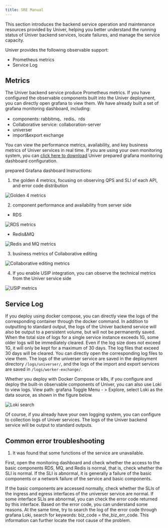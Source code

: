 ```yaml
---
title: SRE Manual
---
```


This section introduces the backend service operation and maintenance resources provided by Univer, helping you better understand the running status of Univer backend services, locate failures, and manage the service capacity.

Univer provides the following observable support:

- Prometheus metrics
- Service Log

## Metrics

The Univer backend service produce Prometheus metrics. If you have configured the observable components built into the Univer deployment, you can directly open grafana to view them. We have already built a set of grafana monitoring dashboard, including:

- components: rabbitmq、redis、rds
- Collaborative service: collaboration-server
- universer
- import&export exchange

You can view the performance metrics, availability, and key business metrics of Univer services in real time. If you are using your own monitoring system, you can [click here to download](https://release-univer.oss-cn-shenzhen.aliyuncs.com/release/univer-grafana-dashboards.tar.gz) Univer prepared grafana monitoring dashboard configuration.

prepared Grafana dashboard Instructions:

1. the golden 4 metrics, focusing on observing QPS and SLI of each API, and error code distribution

![Golden 4 metrics](./sre-manual/golden-4-metrics.png)

2. component performance and availability from server side

- RDS

![RDS metrics](./sre-manual/rds-metrics.png)

- Redis&MQ

![Redis and MQ metrics](./sre-manual/redis-and-mq.png)

3. business metrics of Collaborative editing

![Collaborative editing metrics](./sre-manual/collaboration-edit-metrics.png)

4. If you enable USIP integration, you can observe the technical metrics from the Univer service side

![USIP metrics](./sre-manual/usip-metrics.png)

## Service Log

If you deploy using docker compose, you can directly view the logs of the corresponding container through the docker command. In addition to outputting to standard output, the logs of the Univer backend service will also be output to a persistent volume, but will not be permanently saved. When the total size of logs for a single service instance exceeds 1G, some older logs will be immediately cleared. Even if the log size does not exceed 1G, it will only be kept for a maximum of 30 days. The log files that exceed 30 days will be cleared. You can directly open the corresponding log files to view them. The logs of the universer service are saved in the deployment directory `/logs/universer/`, and the logs of the import and export services are saved in `/logs/worker-exchange/`.

Whether you deploy with Docker Compose or k8s, if you configure and deploy the built-in observable components of Univer, you can also use Loki to view logs. View path: grafana Toggle Menu - > Explore, select Loki as the data source, as shown in the figure below.

![Loki search](./sre-manual/loki-search.png)

Of course, if you already have your own logging system, you can configure to collection logs of Univer services. The logs of the Univer backend service will be output to standard outputs.

## Common error troubleshooting

1. It was found that some functions of the service are unavailable.

First, open the monitoring dashboard and check whether the access to the basic components RDS, MQ, and Redis is normal, that is, check whether the SLI is normal. If the SLI is abnormal, it is generally a failure of the basic components or a network failure of the service and basic components.

If the basic components are accessed normally, check whether the SLIs of the ingress and egress interfaces of the universer service are normal. If some interface SLIs are abnormal, you can check the error code returned by this interface. Based on the error code, you can understand some reasons. At the same time, try to search the log of the error code through grafana Loki, search for keywords: biz_code = the_biz_err_code. This information can further locate the root cause of the problem.
